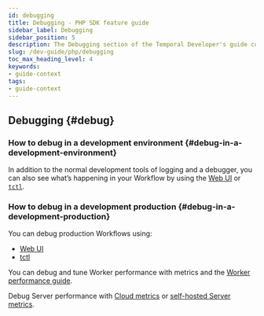 ```yaml
---
id: debugging
title: Debugging - PHP SDK feature guide
sidebar_label: Debugging
sidebar_position: 5
description: The Debugging section of the Temporal Developer's guide covers the many ways to debug your application.
slug: /dev-guide/php/debugging
toc_max_heading_level: 4
keywords:
- guide-context
tags:
- guide-context
---
```


<!-- THIS FILE IS GENERATED. DO NOT EDIT THIS FILE DIRECTLY -->

## Debugging {#debug}



### How to debug in a development environment {#debug-in-a-development-environment}

In addition to the normal development tools of logging and a debugger, you can also see what’s happening in your Workflow by using the [Web UI](/web-ui) or [`tctl`](/tctl-v1).

### How to debug in a development production {#debug-in-a-development-production}

You can debug production Workflows using:

- [Web UI](/web-ui)
- [tctl](/tctl-v1)

You can debug and tune Worker performance with metrics and the [Worker performance guide](/dev-guide/worker-performance).

Debug Server performance with [Cloud metrics](/cloud/metrics) or [self-hosted Server metrics](/self-hosted-guide/production-checklist#scaling-and-metrics).

